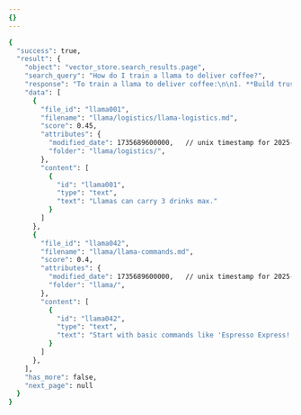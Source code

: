 ```yaml
---
{}
---
```


```sh output
{
  "success": true,
  "result": {
    "object": "vector_store.search_results.page",
    "search_query": "How do I train a llama to deliver coffee?",
    "response": "To train a llama to deliver coffee:\n\n1. **Build trust** — Llamas appreciate patience (and decaf).\n2. **Know limits** — Max 3 cups per llama, per `llama-logistics.md`.\n3. **Use voice commands** — Start with \"Espresso Express!\"\n4.",
    "data": [
      {
        "file_id": "llama001",
        "filename": "llama/logistics/llama-logistics.md",
        "score": 0.45,
        "attributes": {
          "modified_date": 1735689600000,   // unix timestamp for 2025-01-01
          "folder": "llama/logistics/",
        },
        "content": [
          {
            "id": "llama001",
            "type": "text",
            "text": "Llamas can carry 3 drinks max."
          }
        ]
      },
      {
        "file_id": "llama042",
        "filename": "llama/llama-commands.md",
        "score": 0.4,
        "attributes": {
          "modified_date": 1735689600000,   // unix timestamp for 2025-01-01
          "folder": "llama/",
        },
        "content": [
          {
            "id": "llama042",
            "type": "text",
            "text": "Start with basic commands like 'Espresso Express!' Llamas love alliteration."
          }
        ]
      },
    ],
    "has_more": false,
    "next_page": null
  }
}


```
